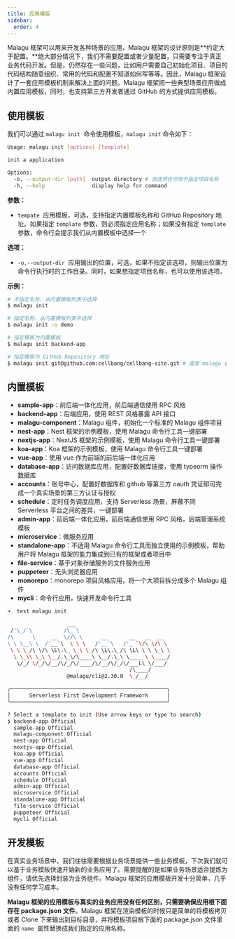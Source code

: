 ```yaml
---
title: 应用模版
sidebar:
  order: 4
---
```


Malagu 框架可以用来开发各种场景的应用，Malagu 框架的设计原则是**约定大于配置。**绝大部分情况下，我们不需要配置或者少量配置，只需要专注于真正业务代码开发。但是，仍然存在一些问题，比如用户需要自己初始化项目、项目的代码结构随意组织、常用的代码和配置不知道如何写等等。因此，Malagu 框架设计了一套应用模板机制来解决上面的问题。Malagu 框架把一些典型场景应用做成内置应用模板，同时，也支持第三方开发者通过 GitHub 的方式提供应用模板。

## 使用模板

我们可以通过 `malagu init`  命令使用模板，`malagu init` 命令如下：

```bash
Usage: malagu init [options] [template]

init a application

Options:
  -o, --output-dir [path]  output directory # 该选项也可用于指定项目名称
  -h, --help               display help for command
```

**参数：**

- `tempate`  应用模板，可选，支持指定内置模板名称和 GitHub Repository 地址。如果指定 `template` 参数，则必须指定应用名称；如果没有指定 `template` 参数，命令行会提示我们从内置模板中选择一个

**选项：**

- `-o,--output-dir`  应用输出的位置，可选，如果不指定该选项，则输出位置为命令行执行时的工作目录。同时，如果想指定项目名称，也可以使用该选项。

**示例：**

```bash
# 不指定名称，从内置模板列表中选择
$ malagu init

# 指定名称，从内置模板列表中选择
$ malagu init -o demo

# 指定模板为内置模板
$ malagu init backend-app

# 指定模板为 GitHub Repository 地址
$ malagu init git@github.com:cellbang/cellbang-site.git # 或者 malagu init demo https://github.com/cellbang/cellbang-site.git
```

## 内置模板

- **sample-app**：前后端一体化应用，前后端通信使用 RPC 风格
- **backend-app**：后端应用，使用 REST 风格暴露 API 接口
- **malagu-component**：Malagu 组件，初始化一个标准的 Malagu 组件项目
- **nest-app**：Nest 框架的示例模板，使用 Malagu 命令行工具一键部署
- **nextjs-app**：NextJS 框架的示例模板，使用 Malagu 命令行工具一键部署
- **koa-app**：Koa 框架的示例模板，使用 Malagu 命令行工具一键部署
- **vue-app**：使用 vue 作为前端的前后端一体化应用
- **database-app**：访问数据库应用，配置好数据库链接，使用 typeorm 操作数据库
- **accounts**：账号中心，配置好数据库和 github 等第三方 oauth 凭证即可完成一个真实场景的第三方认证与授权
- **schedule**：定时任务调度应用，支持 Serverless 场景，屏蔽不同 Serverless 平台之间的差异，一键部署
- **admin-app**：前后端一体化应用，前后端通信使用 RPC 风格，后端管理系统模板
- **microservice**：微服务应用
- **standalone-app**：不适用 Malagu 命令行工具而独立使用的示例模板，帮助用户将 Malagu 框架的能力集成到已有的框架或者项目中
- **file-service**：基于对象存储服务的文件服务应用
- **puppeteer**：无头浏览器应用
- **monorepo**：monorepo 项目风格应用，将一个大项目拆分成多个 Malagu 组件
- **mycli**：命令行应用，快速开发命令行工具

```bash
➜  test malagu init

                   ___
 /'\_/`\          /\_ \
/\      \     __  \//\ \      __       __   __  __
\ \ \__\ \  /'__`\  \ \ \   /'__`\   /'_ `\/\ \/\ \
 \ \ \_/\ \/\ \L\.\_ \_\ \_/\ \L\.\_/\ \L\ \ \ \_\ \
  \ \_\\ \_\ \__/.\_\/\____\ \__/.\_\ \____ \ \____/
   \/_/ \/_/\/__/\/_/\/____/\/__/\/_/\/___L\ \/___/
                                       /\____/
                   @malagu/cli@2.30.0  \_/__/

╭──────────────────────────────────────────────────╮
│      Serverless First Development Framework      │
╰──────────────────────────────────────────────────╯

? Select a template to init (Use arrow keys or type to search)
❯ backend-app Official
  sample-app Official
  malagu-component Official
  nest-app Official
  nextjs-app Official
  koa-app Official
  vue-app Official
  database-app Official
  accounts Official
  schedule Official
  admin-app Official
  microservice Official
  standalone-app Official
  file-service Official
  puppeteer Official
  mycli Official
```

## 开发模板

在真实业务场景中，我们往往需要根据业务场景提供一些业务模板，下次我们就可以基于业务模板快速开始新的业务应用了。需要提醒的是如果业务场景适合提炼为组件，请优先选择封装为业务组件。Malagu 框架的应用模板开发十分简单，几乎没有任何学习成本。

**Malagu 框架的应用模板与真实的业务应用没有任何区别，只需要确保应用根下面存在 package.json 文件**。Malagu 框架在渲染模板的时候只是简单的将模板拷贝或者 Clone 下来输出到目标目录，并将模板项目根下面的 package.json 文件里面的 `name`  属性替换成我们指定的应用名称。
